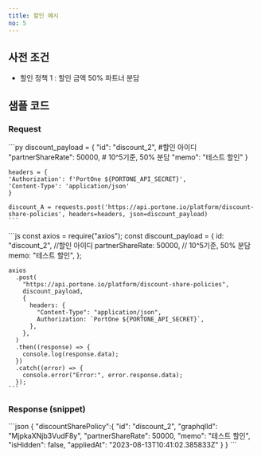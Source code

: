 ```yaml
---
title: 할인 예시
no: 5
---
```



## 사전 조건

- 할인 정책 1 : 할인 금액 50% 파트너 분담

## 샘플 코드

### Request

<Tabs>
  <Tab title="Python">
    ```py
    discount_payload = {
    "id": "discount_2", #할인 아이디
    "partnerShareRate": 50000, # 10^5기준, 50% 분담
    "memo": "테스트 할인"
    }

    headers = {
    'Authorization': f'PortOne ${PORTONE_API_SECRET}',
    'Content-Type': 'application/json'
    }

    discount_A = requests.post('https://api.portone.io/platform/discount-share-policies', headers=headers, json=discount_payload)
    ```
  </Tab>

  <Tab title="Node">
    ```js
    const axios = require("axios");
    const discount_payload = {
      id: "discount_2", //할인 아이디
      partnerShareRate: 50000, // 10^5기준, 50% 분담
      memo: "테스트 할인",
    };

    axios
      .post(
        "https://api.portone.io/platform/discount-share-policies",
        discount_payload,
        {
          headers: {
            "Content-Type": "application/json",
            Authorization: `PortOne ${PORTONE_API_SECRET}`,
          },
        },
      )
      .then((response) => {
        console.log(response.data);
      })
      .catch((error) => {
        console.error("Error:", error.response.data);
      });
    ```
  </Tab>
</Tabs>

### Response (snippet)

<Tabs>
  <Tab title="snippet">
    ```json
    {
    "discountSharePolicy":{
      "id": "discount_2",
      "graphqlId": "MjpkaXNjb3VudF8y",
      "partnerShareRate": 50000,
      "memo": "테스트 할인",
      "isHidden": false,
      "appliedAt": "2023-08-13T10:41:02.385833Z"
    }
    }
    ```
  </Tab>
</Tabs>
